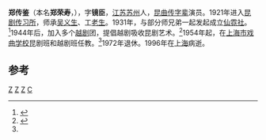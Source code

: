 '''郑传鉴'''（本名'''郑荣寿'''，{{bd|1910年|1月|1996年|7月6日}}），字'''镜臣'''，[[江苏|江苏]][[苏州|苏州]]人，[[昆曲|昆曲]][[传字辈|传字辈]]演员。1921年进入[[昆剧传习所|昆剧传习所]]，师承[[吴义生|吴义生]]、工[[老生|老生]]。1931年，与部分师兄弟一起发起成立[[仙霓社|仙霓社]]。<ref>{{cite web|url=http://history.xikao.com/person.php?name=%E9%83%91%E4%BC%A0%E9%89%B4|title=郑传鉴|publisher=梨园百年锁记|accessdate=2010-02-06|archive-date=2011-09-07|archive-url=https://web.archive.org/web/20110907173126/http://history.xikao.com/person.php?name=%E9%83%91%E4%BC%A0%E9%89%B4|dead-url=no}}</ref>1944年后，加入多个[[越剧|越剧]]团，提倡越剧吸收昆剧艺术。<ref name="china">{{cite web|url=http://www.china.com.cn/aboutchina/zhuanti/zgyj/2009-02/27/content_17344727.htm|title="技导"开创者郑传鉴|publisher=中国网|accessdate=2010-02-06|archive-date=2016-03-05|archive-url=https://web.archive.org/web/20160305084250/http://www.china.com.cn/aboutchina/zhuanti/zgyj/2009-02/27/content_17344727.htm|dead-url=no}}</ref>1954年起，在[[上海市戏曲学校|上海市戏曲学校]]昆剧班和越剧班任教。<ref name="china" />1972年退休。1996年在[[上海|上海]]病逝。

==参考==
{{reflist}}

{{Kunqu Chuan}}
{{China-artist-stub}}

[[Category:昆曲演员|Z]]
[[Category:越剧演员|Z]]
[[Category:苏州人|Z]]
[[Category:郑姓|C]]